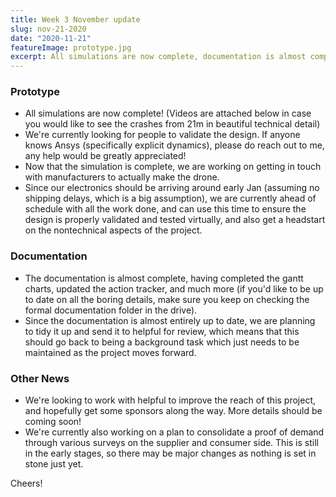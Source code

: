 ```yaml
---
title: Week 3 November update
slug: nov-21-2020
date: "2020-11-21"
featureImage: prototype.jpg
excerpt: All simulations are now complete, documentation is almost complete, looking for more help with the project.
---
```


### Prototype

- All simulations are now complete! (Videos are attached below in case you would like to see the crashes from 21m in beautiful technical detail)
- We're currently looking for people to validate the design. If anyone knows Ansys (specifically explicit dynamics), please do reach out to me, any help would be greatly appreciated!
- Now that the simulation is complete, we are working on getting in touch with manufacturers to actually make the drone.
- Since our electronics should be arriving around early Jan (assuming no shipping delays, which is a big assumption), we are currently ahead of schedule with all the work done, and can use this time to ensure the design is properly validated and tested virtually, and also get a headstart on the nontechnical aspects of the project.

### Documentation

- The documentation is almost complete, having completed the gantt charts, updated the action tracker, and much more (if you'd like to be up to date on all the boring details, make sure you keep on checking the formal documentation folder in the drive).
- Since the documentation is almost entirely up to date, we are planning to tidy it up and send it to helpful for review, which means that this should go back to being a background task which just needs to be maintained as the project moves forward.

### Other News

- We're looking to work with helpful to improve the reach of this project, and hopefully get some sponsors along the way. More details should be coming soon!
- We're currently also working on a plan to consolidate a proof of demand through various surveys on the supplier and consumer side. This is still in the early stages, so there may be major changes as nothing is set in stone just yet.

Cheers!
